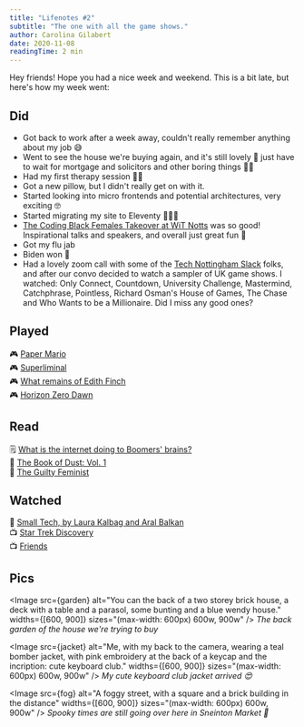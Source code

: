 ```yaml
---
title: "Lifenotes #2"
subtitle: "The one with all the game shows."
author: Carolina Gilabert
date: 2020-11-08
readingTime: 2 min
---
```



Hey friends! Hope you had a nice week and weekend. This is a bit late, but here's how my week went:

## Did

- Got back to work after a week away, couldn't really remember anything about my job 😅
- Went to see the house we're buying again, and it's still lovely 💛 just have to wait for mortgage and solicitors and other boring things 🤞🏼
- Had my first therapy session 🙌🏼
- Got a new pillow, but I didn't really get on with it.
- Started looking into micro frontends and potential architectures, very exciting 🤓
- Started migrating my site to Eleventy 👩🏼‍💻
- [The Coding Black Females Takeover at WiT Notts](https://www.technottingham.com/events/wit-november-2020) was so good! Inspirational talks and speakers, and overall just great fun 💛
- Got my flu jab
- Biden won 🎉
- Had a lovely zoom call with some of the [Tech Nottingham Slack](https://nott.tech/slack) folks, and after our convo decided to watch a sampler of UK game shows. I watched: Only Connect, Countdown, University Challenge, Mastermind, Catchphrase, Pointless, Richard Osman's House of Games, The Chase and Who Wants to be a Millionaire. Did I miss any good ones?

## Played

🎮 [Paper Mario](https://www.nintendo.co.uk/Games/Nintendo-Switch/Paper-Mario-The-Origami-King-1782440.html)  
🎮 [Superliminal](https://www.nintendo.co.uk/Games/Nintendo-Switch-download-software/Superliminal-1742946.html)  
🎮 [What remains of Edith Finch](https://store.playstation.com/en-gb/product/EP2333-CUSA07974_00-WHATREMAINSFINCH)  
🎮 [Horizon Zero Dawn](https://store.playstation.com/en-gb/product/EP9000-CUSA10213_00-HRZCE00000000000)

## Read

🗒 [What is the internet doing to Boomers' brains?](https://www.huffingtonpost.co.uk/entry/internet-baby-boomers-misinformation-social-media_n_5f998039c5b6a4a2dc813d3d)  
📖 [The Book of Dust: Vol. 1](https://uk.bookshop.org/books/la-belle-sauvage-the-book-of-dust-volume-one/9780241365854)  
📖 [The Guilty Feminist](https://uk.bookshop.org/books/the-guilty-feminist-the-sunday-times-bestseller-breathes-life-into-conversations-about-feminism-phoebe-waller-bridge/9780349010120)

## Watched

🎤 [Small Tech, by Laura Kalbag and Aral Balkan](https://vimeo.com/342972799)  
📺 [Star Trek Discovery](https://www.imdb.com/title/tt5171438/)  
📺 [Friends](https://www.imdb.com/title/tt0108778/)

## Pics

<Image
    src={garden}
    alt="You can the back of a two storey brick house, a deck with a table and a parasol, some bunting and a blue wendy house."
    widths={[600, 900]}
    sizes="(max-width: 600px) 600w, 900w"
/>
_The back garden of the house we're trying to buy_

<Image
    src={jacket}
    alt="Me, with my back to the camera, wearing a teal bomber jacket, with pink embroidery at the back of a keycap and the incription: cute keyboard club."
    widths={[600, 900]}
    sizes="(max-width: 600px) 600w, 900w"
/>
_My cute keyboard club jacket arrived 😍_

<Image
    src={fog}
    alt="A foggy street, with a square and a brick building in the distance"
    widths={[600, 900]}
    sizes="(max-width: 600px) 600w, 900w"
/>
_Spooky times are still going over here in Sneinton Market 👻_
